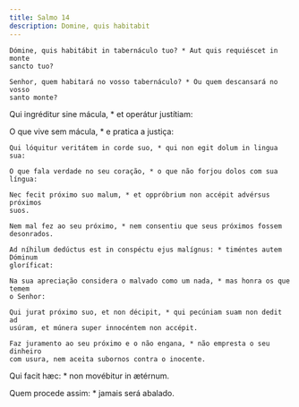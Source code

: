 ```yaml
---
title: Salmo 14
description: Domine, quis habitabit
---
```


<div class="side-by-side not-content">

    Dómine, quis habitábit in tabernáculo tuo? * Aut quis requiéscet in monte
    sancto tuo?

    Senhor, quem habitará no vosso tabernáculo? * Ou quem descansará no vosso
    santo monte?

Qui ingréditur sine mácula, \* et operátur justítiam:

O que vive sem mácula, \* e pratica a justiça:

    Qui lóquitur veritátem in corde suo, * qui non egit dolum in lingua sua:

    O que fala verdade no seu coração, * o que não forjou dolos com sua língua:

    Nec fecit próximo suo malum, * et oppróbrium non accépit advérsus próximos
    suos.

    Nem mal fez ao seu próximo, * nem consentiu que seus próximos fossem
    desonrados.

    Ad níhilum dedúctus est in conspéctu ejus malígnus: * timéntes autem Dóminum
    gloríficat:

    Na sua apreciação considera o malvado como um nada, * mas honra os que temem
    o Senhor:

    Qui jurat próximo suo, et non décipit, * qui pecúniam suam non dedit ad
    usúram, et múnera super innocéntem non accépit.

    Faz juramento ao seu próximo e o não engana, * não empresta o seu dinheiro
    com usura, nem aceita subornos contra o inocente.

Qui facit hæc: \* non movébitur in ætérnum.

Quem procede assim: \* jamais será abalado.

</div>

